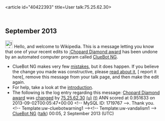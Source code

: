 <article id="40422393" title=User talk:75.25.62.30>
	<talkpage id="40422393" title="User talk:75.25.62.30">


== September 2013 ==
[[Image:Information.svg|left|25px|alt=|link=]] Hello, and welcome to Wikipedia. This is a message letting you know that one of your recent edits to [[:Chopard Diamond award]] has been undone by an automated computer program called [[User:ClueBot NG|ClueBot NG]].
{{clear}}
* ClueBot NG makes very few [[User:ClueBot NG#Information About False Positives|mistakes]], but it does happen. If you believe the change you made was constructive, please [[User:ClueBot NG#Information About False Positives|read about it]], [{{User:ClueBot NG/Warnings/FPReport|1719767}} report it here], remove this message from your talk page, and then make the edit again.
* For help, take a look at the [[Wikipedia:Introduction|introduction]].
* The following is the log entry regarding this message: [[Chopard Diamond award]] was [http://en.wikipedia.org/w/index.php?title=Chopard+Diamond+award&amp;diff=571150849&amp;oldid=571117048 changed] by [[Special:Contributions/75.25.62.30|75.25.62.30]] [[User:75.25.62.30|(u)]] [[User talk:75.25.62.30|(t)]] ANN scored at 0.951633 on 2013-09-02T00:05:47+00:00 &lt;!-- MySQL ID: 1719767 --&gt;. Thank you. &lt;!-- Template:uw-cluebotwarning1 --&gt;&lt;!-- Template:uw-vandalism1 --&gt; [[User:ClueBot NG|ClueBot NG]] ([[User talk:ClueBot NG|talk]]) 00:05, 2 September 2013 (UTC)
	</talkpage>
</article>